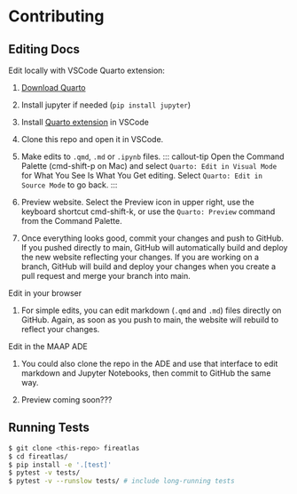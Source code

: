 # Contributing 

## Editing Docs

Edit locally with VSCode Quarto extension: 

1. [Download Quarto](https://quarto.org/docs/download/)

2. Install jupyter if needed (`pip install jupyter`)

3. Install [Quarto extension](https://marketplace.visualstudio.com/items?itemName=quarto.quarto) in VSCode

4. Clone this repo and open it in VSCode. 

5. Make edits to `.qmd`, `.md` or `.ipynb` files.
::: callout-tip
Open the Command Palette (cmd-shift-p on Mac) and select `Quarto: Edit in Visual Mode` for What You See Is What You Get editing. Select `Quarto: Edit in Source Mode` to go back. 
:::

6.  Preview website. Select the Preview icon in upper right, use the keyboard shortcut cmd-shift-k, or use the `Quarto: Preview` command from the Command Palette. 

7. Once everything looks good, commit your changes and push to GitHub. If you pushed directly to main, GitHub will automatically build and deploy the new website reflecting your changes. If you are working on a branch, GitHub will build and deploy your changes when you create a pull request and merge your branch into main. 

Edit in your browser

1. For simple edits, you can edit markdown (`.qmd` and `.md`) files directly on GitHub. Again, as soon as you push to main, the website will rebuild to reflect your changes. 

Edit in the MAAP ADE

1. You could also clone the repo in the ADE and use that interface to edit markdown and Jupyter Notebooks, then commit to GitHub the same way. 

2. Preview coming soon???



## Running Tests

```bash
$ git clone <this-repo> fireatlas
$ cd fireatlas/
$ pip install -e '.[test]'
$ pytest -v tests/
$ pytest -v --runslow tests/ # include long-running tests
```